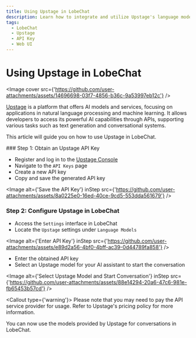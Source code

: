 ```yaml
---
title: Using Upstage in LobeChat
description: Learn how to integrate and utilize Upstage's language model APIs in LobeChat.
tags:
  - LobeChat
  - Upstage
  - API Key
  - Web UI
---
```


# Using Upstage in LobeChat

<Image
  cover
  src={'https://github.com/user-attachments/assets/14696698-03f7-4856-b36c-9a53997eb12c'}
/>

[Upstage](https://www.upstage.ai/) is a platform that offers AI models and services, focusing on applications in natural language processing and machine learning. It allows developers to access its powerful AI capabilities through APIs, supporting various tasks such as text generation and conversational systems.

This article will guide you on how to use Upstage in LobeChat.

<Steps>
### Step 1: Obtain an Upstage API Key

- Register and log in to the [Upstage Console](https://console.upstage.ai/home)
- Navigate to the `API Keys` page
- Create a new API key
- Copy and save the generated API key

<Image
  alt={'Save the API Key'}
  inStep
  src={'https://github.com/user-attachments/assets/8a0225e0-16ed-40ce-9cd5-553dda561679'}
/>

### Step 2: Configure Upstage in LobeChat

- Access the `Settings` interface in LobeChat
- Locate the `Upstage` settings under `Language Models`

<Image
  alt={'Enter API Key'}
  inStep
  src={'https://github.com/user-attachments/assets/e89d2a56-4bf0-4bff-ac39-0d44789fa858'}
/>

- Enter the obtained API key
- Select an Upstage model for your AI assistant to start the conversation

<Image
  alt={'Select Upstage Model and Start Conversation'}
  inStep
  src={'https://github.com/user-attachments/assets/88e14294-20a6-47c6-981e-fb65453b57cd'}
/>

<Callout type={'warning'}>
  Please note that you may need to pay the API service provider for usage. Refer to Upstage's
  pricing policy for more information.
</Callout>

</Steps>

You can now use the models provided by Upstage for conversations in LobeChat.
